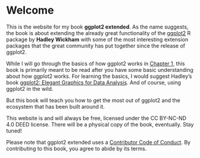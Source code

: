 # Welcome {.unnumbered}

This is the website for my book **ggplot2 extended**. As the name suggests, the book is about extending the already great functionality of the [ggplot2](https://ggplot2.tidyverse.org/) R package by **Hadley Wickham** with some of the most interesting extension packages that the great community has put together since the release of ggplot2.

While I will go through the basics of how ggplot2 works in [Chapter 1](https://ggplot2-extended-book.com/ggplot2), this book is primarily meant to be read after you have some basic understanding about how ggplot2 works. For learning the basics, I would suggest Hadley's book [ggplot2: Elegant Graphics for Data Analysis](https://ggplot2-book.org/). And of course, using ggplot2 in the wild.

But this book will teach you how to get the most out of ggplot2 and the ecosystem that has been built around it.

This website is and will always be free, licensed under the CC BY-NC-ND 4.0 DEED license. There will be a physical copy of the book, eventually. Stay tuned!

Please note that ggplot2 extended uses a [Contributor Code of Conduct](https://www.contributor-covenant.org/version/2/1/code_of_conduct/). By contributing to this book, you agree to abide by its terms.